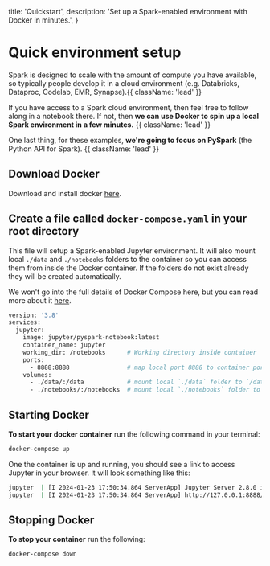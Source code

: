   title: 'Quickstart',
  description:
    'Set up a Spark-enabled environment with Docker in minutes.',
}

# Quick environment setup

Spark is designed to scale with the amount of compute you have available, so typically people develop it in a cloud environment (e.g. Databricks, Dataproc, Codelab, EMR, Synapse).{{ className: 'lead' }}


If you have access to a Spark cloud environment, then feel free to follow along in a notebook there. If not, then **we can use Docker to spin up a local Spark environment in a few minutes.** {{ className: 'lead' }}

One last thing, for these examples, **we're going to focus on PySpark** (the Python API for Spark). {{ className: 'lead' }}

## Download Docker
Download and install docker [here](https://www.docker.com/get-started).

## Create a file called `docker-compose.yaml` in your root directory

This file will setup a Spark-enabled Jupyter environment. It will also mount local `./data` and `./notebooks` folders to the container so you can access them from inside the Docker container. If the folders do not exist already they will be created automatically.

We won't go into the full
details of Docker Compose here, but you can read more about it [here](https://docs.docker.com/compose/).

```dockerfile {{ title: 'docker-compose.yaml' }}
version: '3.8'
services:
  jupyter:
    image: jupyter/pyspark-notebook:latest
    container_name: jupyter
    working_dir: /notebooks      # Working directory inside container
    ports:
      - 8888:8888                # map local port 8888 to container port 8888
    volumes:
      - ./data/:/data            # mount local `./data` folder to `/data` inside container
      - ./notebooks/:/notebooks  # mount local `./notebooks` folder to `/notebooks` inside container
```

## Starting Docker

**To start your docker container** run the following command in your terminal:

```bash
docker-compose up
```

One the container is up and running, you should see a link to access Jupyter in your browser. It will look something like this:

```bash
jupyter  | [I 2024-01-23 17:50:34.864 ServerApp] Jupyter Server 2.8.0 is running at:
jupyter  | [I 2024-01-23 17:50:34.864 ServerApp] http://127.0.0.1:8888/lab?token=xxxxxxxxx
```

## Stopping Docker

**To stop your container** run the following:
```bash
docker-compose down
```